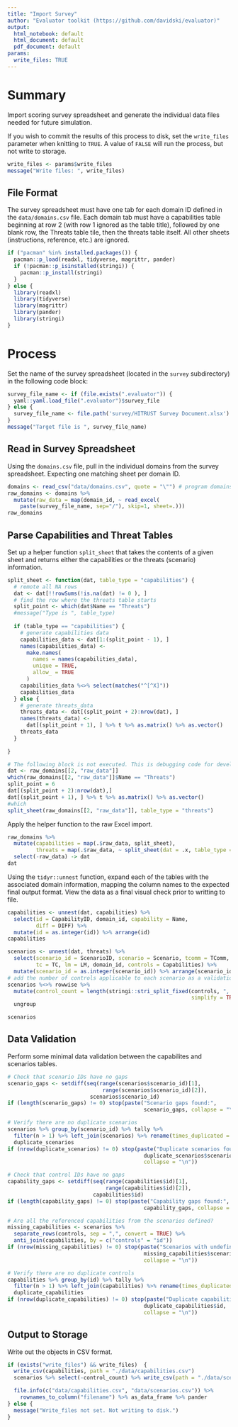 ```yaml
---
title: "Import Survey"
author: "Evaluator toolkit (https://github.com/davidski/evaluator)"
output:
  html_notebook: default
  html_document: default
  pdf_document: default
params:
  write_files: TRUE
---
```


# Summary

Import scoring survey spreadsheet and generate the individual data files 
needed for future simulation.

If you wish to commit the results of this process to disk, set the `write_files` 
parameter when knitting to `TRUE`. A value of `FALSE` will run the process, 
but not write to storage.

```r
write_files <- params$write_files
message("Write files: ", write_files)
```
## File Format

The survey spreadsheet must have one tab for each domain ID defined in the 
`data/domains.csv` file. Each domain tab must have a capabilities table 
beginning at row 2 (with row 1 ignored as the table title), followed 
by one blank row, the Threats table tile, then the threats table itself. All 
other  sheets (instructions, reference, etc.) are ignored.

```r
if ("pacman" %in% installed.packages()) {
  pacman::p_load(readxl, tidyverse, magrittr, pander)
  if (!pacman::p_isinstalled(stringi)) {
    pacman::p_install(stringi)
  }
} else {
  library(readxl)
  library(tidyverse)
  library(magrittr)
  library(pander)
  library(stringi)
}
```

# Process

Set the name of the survey spreadsheet (located in the `survey` subdirectory) 
in the following code block:

```r
survey_file_name <- if (file.exists(".evaluator")) {
  yaml::yaml.load_file(".evaluator")$survey_file
} else {
  survey_file_name <- file.path('survey/HITRUST Survey Document.xlsx')
}
message("Target file is ", survey_file_name)
```

## Read in Survey Spreadsheet

Using the `domains.csv` file, pull in the individual domains from the 
survey spreadsheet. Expecting one matching sheet per domain ID.

```r
domains <- read_csv("data/domains.csv", quote = "\"") # program domains
raw_domains <- domains %>% 
  mutate(raw_data = map(domain_id, ~ read_excel(
    paste(survey_file_name, sep="/"), skip=1, sheet=.)))
raw_domains
```

## Parse Capabilities and Threat Tables

Set up a helper function `split_sheet` that takes the contents 
of a given sheet and returns either the capabilities or the threats (scenario) 
information.

```r
split_sheet <- function(dat, table_type = "capabilities") {
  # remote all NA rows
  dat <- dat[!!rowSums(!is.na(dat) != 0 ), ]
  # find the row where the threats table starts
  split_point <- which(dat$Name == "Threats")
  #message("Type is ", table_type)
  
  if (table_type == "capabilities") {
    # generate capabilities data
    capabilities_data <- dat[1:(split_point - 1), ]
    names(capabilities_data) <-
      make.names(
        names = names(capabilities_data),
        unique = TRUE,
        allow_ = TRUE
      )
    capabilities_data %<>% select(matches("^[^X]"))
    capabilities_data
  } else {
    # generate threats_data
    threats_data <- dat[(split_point + 2):nrow(dat), ]
    names(threats_data) <-
      dat[(split_point + 1), ] %>% t %>% as.matrix() %>% as.vector()
    threats_data
  }
  
}
```

```r
# The following block is not executed. This is debugging code for development
dat <- raw_domains[[2, "raw_data"]]
which(raw_domains[[2, "raw_data"]]$Name == "Threats")
split_point = 6
dat[(split_point + 2):nrow(dat),]
dat[(split_point + 1), ] %>% t %>% as.matrix() %>% as.vector()
#which
split_sheet(raw_domains[[2, "raw_data"]], table_type = "threats")
```

Apply the helper function to the raw Excel import.

```r
raw_domains %>% 
  mutate(capabilities = map(.$raw_data, split_sheet), 
         threats = map(.$raw_data, ~ split_sheet(dat = .x, table_type = "threats"))) %>% 
  select(-raw_data) -> dat
dat
```

Using the `tidyr::unnest` function, expand each of the tables with the 
associated domain information, mapping the column names to the expected final 
output format. View the data as a final visual check prior to writting to file.

```r
capabilities <- unnest(dat, capabilities) %>% 
  select(id = CapabilityID, domain_id, capability = Name, 
         diff = DIFF) %>% 
  mutate(id = as.integer(id)) %>% arrange(id)
capabilities

scenarios <- unnest(dat, threats) %>% 
  select(scenario_id = ScenarioID, scenario = Scenario, tcomm = TComm, tef = TEF, 
         tc = TC, lm = LM, domain_id, controls = Capabilities) %>% 
  mutate(scenario_id = as.integer(scenario_id)) %>% arrange(scenario_id)
# add the number of controls applicable to each scenario as a validation step
scenarios %<>% rowwise %>% 
  mutate(control_count = length(stringi::stri_split_fixed(controls, ", ", 
                                                          simplify = TRUE))) %>% 
  ungroup

scenarios
```

## Data Validation

Perform some minimal data validation between the capabilites and scenarios 
tables.

```r
# Check that scenario IDs have no gaps
scenario_gaps <- setdiff(seq(range(scenarios$scenario_id)[1], 
                              range(scenarios$scenario_id)[2]), 
                          scenarios$scenario_id)
if (length(scenario_gaps) != 0) stop(paste("Scenario gaps found:", 
                                           scenario_gaps, collapse = "\n"))

# Verify there are no duplicate scenarios
scenarios %>% group_by(scenario_id) %>% tally %>% 
  filter(n > 1) %>% left_join(scenarios) %>% rename(times_duplicated = n) -> 
  duplicate_scenarios
if (nrow(duplicate_scenarios) != 0) stop(paste("Duplicate scenarios found:", 
                                           duplicate_scenarios$scenario_id, 
                                           collapse = "\n"))

# Check that control IDs have no gaps
capability_gaps <- setdiff(seq(range(capabilities$id)[1], 
                               range(capabilities$id)[2]), 
                           capabilities$id)
if (length(capability_gaps) != 0) stop(paste("Capability gaps found:", 
                                           capability_gaps, collapse = "\n"))

# Are all the referenced capabilities from the scenarios defined?
missing_capabilities <- scenarios %>% 
  separate_rows(controls, sep = ",", convert = TRUE) %>% 
  anti_join(capabilities, by = c("controls" = "id"))
if (nrow(missing_capabilities) != 0) stop(paste("Scenarios with undefined controls:", 
                                           missing_capabilities$scenario_id, 
                                           collapse = "\n"))

# Verify there are no duplicate controls
capabilities %>% group_by(id) %>% tally %>% 
  filter(n > 1) %>% left_join(capabilities) %>% rename(times_duplicated = n) -> 
  duplicate_capabilities
if (nrow(duplicate_capabilities) != 0) stop(paste("Duplicate capabilities found:", 
                                           duplicate_capabilities$id, 
                                           collapse = "\n"))
```

## Output to Storage

Write out the objects in CSV format.

```r
if (exists("write_files") && write_files)  {
  write_csv(capabilities, path = "./data/capabilities.csv")
  scenarios %>% select(-control_count) %>% write_csv(path = "./data/scenarios.csv")

  file.info(c("data/capabilities.csv", "data/scenarios.csv")) %>% 
    rownames_to_column("filename") %>% as_data_frame %>% pander
} else {
  message("Write_files not set. Not writing to disk.")
}
```
